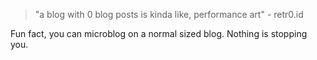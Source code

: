 <Title date="2024-11-27T00:00:00.000Z">a blog with zero posts</Title>

> "a blog with 0 blog posts is kinda like, performance art" - retr0.id

Fun fact, you can microblog on a normal sized blog. Nothing is stopping you.
